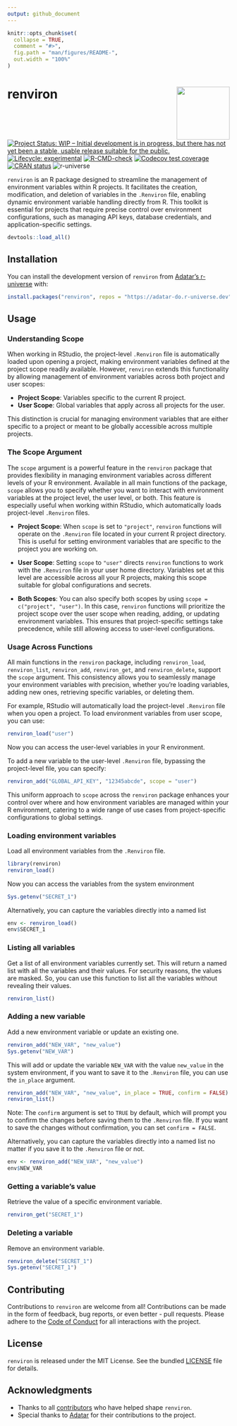 ```yaml
---
output: github_document
---
```


<!-- README.md is generated from README.Rmd. Please edit that file -->

```r
knitr::opts_chunk$set(
  collapse = TRUE,
  comment = "#>",
  fig.path = "man/figures/README-",
  out.width = "100%"
)
```

# renviron <img src="man/figures/logo.png" align="right" height="120" alt="" /> 

<!-- badges: start -->
[![Project Status: WIP – Initial development is in progress, but there has not yet been a stable, usable release suitable for the public.](https://www.repostatus.org/badges/latest/wip.svg)](https://www.repostatus.org/#wip)
[![Lifecycle: experimental](https://img.shields.io/badge/lifecycle-experimental-orange.svg)](https://www.tidyverse.org/lifecycle/#experimental)
[![R-CMD-check](https://github.com/adatar-do/renviron/actions/workflows/R-CMD-check.yaml/badge.svg)](https://github.com/adatar-do/renviron/actions/workflows/R-CMD-check.yaml)
[![Codecov test coverage](https://codecov.io/gh/adatar-do/renviron/branch/main/graph/badge.svg)](https://codecov.io/gh/adatar-do/renviron?branch=main)
[![CRAN status](https://www.r-pkg.org/badges/version/renviron)](https://CRAN.R-project.org/package=renviron)
![r-universe](https://adatar-do.r-universe.dev/badges/renviron)
<!-- badges: end -->

`renviron` is an R package designed to streamline the management of environment variables within R projects. It facilitates the creation, modification, and deletion of variables in the `.Renviron` file, enabling dynamic environment variable handling directly from R. This toolkit is essential for projects that require precise control over environment configurations, such as managing API keys, database credentials, and application-specific settings. 


```r
devtools::load_all()
```


## Installation

You can install the development version of `renviron` from [Adatar's r-universe](https://adatar-do.r-universe.dev/renviron) with:

```r
install.packages("renviron", repos = "https://adatar-do.r-universe.dev")
```

## Usage

### Understanding Scope

When working in RStudio, the project-level `.Renviron` file is automatically loaded upon opening a project, making environment variables defined at the project scope readily available. However, `renviron` extends this functionality by allowing management of environment variables across both project and user scopes:

- **Project Scope**: Variables specific to the current R project.
- **User Scope**: Global variables that apply across all projects for the user.

This distinction is crucial for managing environment variables that are either specific to a project or meant to be globally accessible across multiple projects.

### The Scope Argument

The `scope` argument is a powerful feature in the `renviron` package that provides flexibility in managing environment variables across different levels of your R environment. Available in all main functions of the package, `scope` allows you to specify whether you want to interact with environment variables at the project level, the user level, or both. This feature is especially useful when working within RStudio, which automatically loads project-level `.Renviron` files.

- **Project Scope**: When `scope` is set to `"project"`, `renviron` functions will operate on the `.Renviron` file located in your current R project directory. This is useful for setting environment variables that are specific to the project you are working on.

- **User Scope**: Setting `scope` to `"user"` directs `renviron` functions to work with the `.Renviron` file in your user home directory. Variables set at this level are accessible across all your R projects, making this scope suitable for global configurations and secrets.

- **Both Scopes**: You can also specify both scopes by using `scope = c("project", "user")`. In this case, `renviron` functions will prioritize the project scope over the user scope when reading, adding, or updating environment variables. This ensures that project-specific settings take precedence, while still allowing access to user-level configurations.

### Usage Across Functions

All main functions in the `renviron` package, including `renviron_load`, `renviron_list`, `renviron_add`, `renviron_get`, and `renviron_delete`, support the `scope` argument. This consistency allows you to seamlessly manage your environment variables with precision, whether you're loading variables, adding new ones, retrieving specific variables, or deleting them.

For example, RStudio will automatically load the project-level `.Renviron` file when you open a project. To load environment variables from user scope, you can use:

```r
renviron_load("user")
```

Now you can access the user-level variables in your R environment.

To add a new variable to the user-level `.Renviron` file, bypassing the project-level file, you can specify:

```r
renviron_add("GLOBAL_API_KEY", "12345abcde", scope = "user")
```

This uniform approach to `scope` across the `renviron` package enhances your control over where and how environment variables are managed within your R environment, catering to a wide range of use cases from project-specific configurations to global settings.


### Loading environment variables

Load all environment variables from the `.Renviron` file.

```r
library(renviron)
renviron_load()
```

Now you can access the variables from the system environment

```r
Sys.getenv("SECRET_1")
```

Alternatively, you can capture the variables directly into a named list

```r
env <- renviron_load()
env$SECRET_1
```

### Listing all variables

Get a list of all environment variables currently set. This will return a named list with all the variables and their values. For security reasons, the values are masked. So, you can use this function to list all the variables without revealing their values.

```r
renviron_list()
```

### Adding a new variable

Add a new environment variable or update an existing one.

```r
renviron_add("NEW_VAR", "new_value")
Sys.getenv("NEW_VAR")
```

This will add or update the variable `NEW_VAR` with the value `new_value` in the system environment, if you want to save it to the `.Renviron` file, you can use the `in_place` argument.

```r
renviron_add("NEW_VAR", "new_value", in_place = TRUE, confirm = FALSE)
renviron_list()
```

Note: The `confirm` argument is set to `TRUE` by default, which will prompt you to confirm the changes before saving them to the `.Renviron` file. If you want to save the changes without confirmation, you can set `confirm = FALSE`.

Alternatively, you can capture the variables directly into a named list no matter if you save it to the `.Renviron` file or not.

```r
env <- renviron_add("NEW_VAR", "new_value")
env$NEW_VAR
```

### Getting a variable's value

Retrieve the value of a specific environment variable.

```r
renviron_get("SECRET_1")
```

### Deleting a variable

Remove an environment variable.

```r
renviron_delete("SECRET_1")
Sys.getenv("SECRET_1")
```

## Contributing

Contributions to `renviron` are welcome from all! Contributions can be made in the form of feedback, bug reports, or even better - pull requests. Please adhere to the [Code of Conduct](CODE_OF_CONDUCT.md) for all interactions with the project.

## License

`renviron` is released under the MIT License. See the bundled [LICENSE](LICENSE.md) file for details.

## Acknowledgments

- Thanks to all [contributors](https://github.com/adatar-do/renviron/graphs/contributors) who have helped shape `renviron`.
- Special thanks to [Adatar](https://adatar.do) for their contributions to the project.
